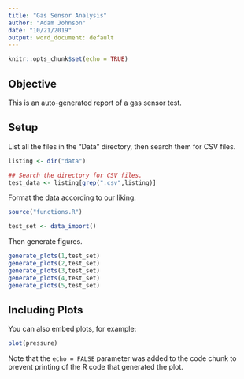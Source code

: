 ```yaml
---
title: "Gas Sensor Analysis"
author: "Adam Johnson"
date: "10/21/2019"
output: word_document: default
---
```


```r
knitr::opts_chunk$set(echo = TRUE)
```

## Objective

This is an auto-generated report of a gas sensor test.

## Setup

List all the files in the "Data" directory, then search them for CSV files.  
```r
listing <- dir("data")

## Search the directory for CSV files.
test_data <- listing[grep(".csv",listing)]
```


Format the data according to our liking.
```r
source("functions.R")

test_set <- data_import()
```

Then generate figures.
```r
generate_plots(1,test_set)
generate_plots(2,test_set)
generate_plots(3,test_set)
generate_plots(4,test_set)
generate_plots(5,test_set)
```

## Including Plots

You can also embed plots, for example:

```r
plot(pressure)
```

Note that the `echo = FALSE` parameter was added to the code chunk to prevent printing of the R code that generated the plot.
